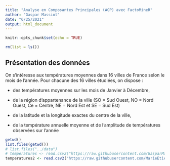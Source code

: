 ```yaml
---
title: "Analyse en Composantes Principales (ACP) avec FactoMineR"
author: "Gaspar Massiot"
date: "6/25/2021"
output: html_document
---
```


```r
knitr::opts_chunk$set(echo = TRUE)
```

```r
rm(list = ls())
```

## Présentation des données

On s'intéresse aux températures moyennes dans 16 villes de France selon le mois de l'année. Pour chacune des 16 villes étudiées, on dispose :

-   des températures moyennes sur les mois de Janvier à Décembre,

-   de la région d'appartenance de la ville (SO = Sud Ouest, NO = Nord Ouest, Ce = Centre, NE = Nord Est et SE = Sud Est)

-   de la latitude et la longitude exactes du centre de la ville,

-   de la température annuelle moyenne et de l'amplitude de températures observées sur l'année

```r
getwd()
list.files(getwd())
# list.files("../data")
# temperatures <- read.csv2("https://raw.githubusercontent.com/GasparMassiot/GMN3A/master/data/Temperatures_16_Villes.csv", row.names=1)
temperatures2 <- read.csv2("https://raw.githubusercontent.com/MarieEtienne/ModStat/master/data/FreqCardiaqueEq.txt", header = T)
```
